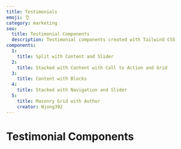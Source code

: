 ```yaml
---
title: Testimonials
emoji: 👌
category: marketing
seo:
  title: Testimonial Components
  description: Testimonial components created with Tailwind CSS
components:
  1:
    title: Split with Content and Slider
  2:
    title: Stacked with Content with Call to Action and Grid
  3:
    title: Content with Blocks
  4:
    title: Stacked with Navigation and Slider
  5:
    title: Masonry Grid with Author
    creator: Njong392
---
```


# Testimonial Components

<CollectionList
  componentsData={componentsData}
  componentContainer={componentContainer}
/>
